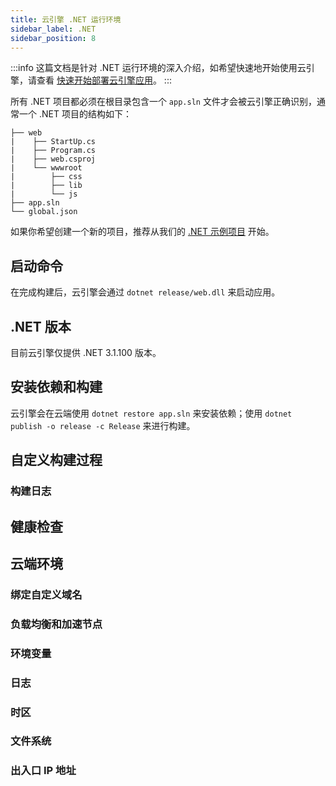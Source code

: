 ```yaml
---
title: 云引擎 .NET 运行环境
sidebar_label: .NET
sidebar_position: 8
---
```



:::info
这篇文档是针对 .NET 运行环境的深入介绍，如希望快速地开始使用云引擎，请查看 [快速开始部署云引擎应用](/v3/sdk/engine/deploy/getting-started)。
:::

所有 .NET 项目都必须在根目录包含一个 `app.sln` 文件才会被云引擎正确识别，通常一个 .NET 项目的结构如下：

```
├── web
|    ├── StartUp.cs
|    ├── Program.cs
|    ├── web.csproj
|    └── wwwroot
|        ├── css
|        ├── lib
|        └── js
├── app.sln
└── global.json
```

如果你希望创建一个新的项目，推荐从我们的 [.NET 示例项目](https://github.com/leancloud/dotnet-core-getting-started) 开始。

## 启动命令

在完成构建后，云引擎会通过 `dotnet release/web.dll` 来启动应用。

## .NET 版本

目前云引擎仅提供 .NET 3.1.100 版本。

## 安装依赖和构建

云引擎会在云端使用 `dotnet restore app.sln` 来安装依赖；使用 `dotnet publish -o release -c Release` 来进行构建。

## 自定义构建过程

<BuildingAdvanced />

### 构建日志

<BuildingBuildLogs />

## 健康检查

<CloudHealthCheck />

## 云端环境

### 绑定自定义域名

<CloudCustomDomain />

### 负载均衡和加速节点

<CloudLoadBalancer only="dotnet" />

### 环境变量

<CloudEnvironments />

### 日志

<CloudLogs only="dotnet" />

### 时区

<CloudTimezone />

### 文件系统

<CloudFilesystem />

### 出入口 IP 地址

<CloudInternetAddress />

